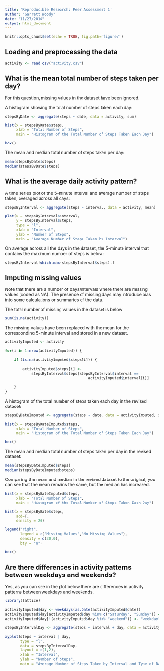 ```yaml
---
title: 'Reproducible Research: Peer Assessment 1'
author: "Garrett Woody"
date: "11/27/2016"
output: html_document
---
```


```r
knitr::opts_chunk$set(echo = TRUE, fig.path='figure/')
```

## Loading and preprocessing the data

```r
activity <- read.csv("activity.csv")
```

## What is the mean total number of steps taken per day?

For this question, missing values in the dataset have been ignored.

A histogram showing the total number of steps taken each day:

```r
stepsByDate <- aggregate(steps ~ date, data = activity, sum)

hist(x = stepsByDate$steps,
     xlab = "Total Number of Steps",
     main = "Histogram of the Total Number of Steps Taken Each Day")

box()
```

The mean and median total number of steps taken per day:

```r
mean(stepsByDate$steps)
median(stepsByDate$steps)
```

## What is the average daily activity pattern?

A time series plot of the 5-minute interval and average number of steps taken, averaged across all days:

```r
stepsByInterval <- aggregate(steps ~ interval, data = activity, mean)

plot(x = stepsByInterval$interval,
     y = stepsByInterval$steps,
     type = "l",
     xlab = "Interval",
     ylab = "Number of Steps",
     main = "Average Number of Steps Taken by Interval")
```

On average across all the days in the dataset, the 5-minute interval that contains the maximum number of steps is below:

```r
stepsByInterval[which.max(stepsByInterval$steps),]
```

## Imputing missing values

Note that there are a number of days/intervals where there are missing values (coded as NA). The presence of missing days may introduce bias into some calculations or summaries of the data.

The total number of missing values in the dataset is below:

```r
sum(is.na(activity))
```

The missing values have been replaced with the mean for the corresponding 5-minute interval and stored in a new dataset.

```r
activityImputed <- activity

for(i in 1:nrow(activityImputed)) {
    
    if (is.na(activityImputed$steps[i])) {
        
        activityImputed$steps[i] <-
            stepsByInterval$steps[stepsByInterval$interval ==
                                      activityImputed$interval[i]]
        
    }
}
```

A histogram of the total number of steps taken each day in the revised dataset:

```r
stepsByDateImputed <- aggregate(steps ~ date, data = activityImputed, sum)

hist(x = stepsByDateImputed$steps,
     xlab = "Total Number of Steps",
     main = "Histogram of the Total Number of Steps Taken Each Day")

box()
```

The mean and median total number of steps taken per day in the revised dataset:

```r
mean(stepsByDateImputed$steps)
median(stepsByDateImputed$steps)
```

Comparing the mean and median in the revised dataset to the original, you can see that the mean remains the same, but the median has increased.

```r
hist(x = stepsByDateImputed$steps,
     xlab = "Total Number of Steps",
     main = "Histogram of the Total Number of Steps Taken Each Day")

hist(x = stepsByDate$steps,
     add=T,
     density = 20)

legend("right",
       legend = c("Missing Values","No Missing Values"),
       density = c(30,0),
       bty = "n")

box()
```

## Are there differences in activity patterns between weekdays and weekends?

Yes, as you can see in the plot below there are differences in activity patterns between weekdays and weekends.

```r
library(lattice)

activityImputed$day <- weekdays(as.Date(activityImputed$date))
activityImputed$day[activityImputed$day %in% c("Saturday", "Sunday")] <- "weekend"
activityImputed$day[!(activityImputed$day %in% "weekend")] <- "weekday"

stepsByIntervalDay <- aggregate(steps ~ interval + day, data = activityImputed, mean)

xyplot(steps ~ interval | day,
       type = "l",
       data = stepsByIntervalDay,
       layout = c(1,2),
       xlab = "Interval",
       ylab = "Number of Steps",
       main = "Average Number of Steps Taken by Interval and Type of Day")
```